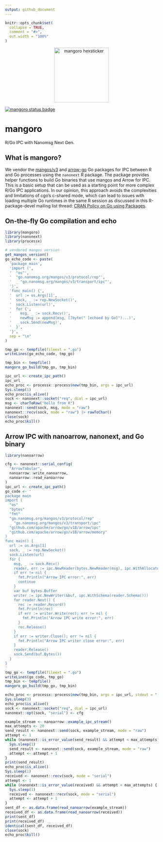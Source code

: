 ```yaml
---
output: github_document
---
```


```r
knitr::opts_chunk$set(
  collapse = TRUE,
  comment = "#>",
  out.width = "100%"
)
```

<p align="center">
  <img src="inst/docs/logo.svg" alt="mangoro hexsticker" width="180"/>
</p>

[![mangoro status badge](https://sounkou-bioinfo.r-universe.dev/mangoro/badges/version)](https://sounkou-bioinfo.r-universe.dev/mangoro)

# mangoro

R/Go IPC with Nanomsg Next Gen.

## What is mangoro?

We vendor the [mangos/v3](https://github.com/nanomsg/mangos) and [arrow-go](https://github.com/apache/arrow-go) Go packages for IPC between R and Go processes using the `nanonext` R package. The package provides helper functions to build Go binaries that use mangos and Arrow for IPC. This is a basic setup that can be used as a starting point for more complex R/Go IPC applications. In our opinion, this approach avoids the complexities and limitations of cgo's c-shared mode, which can lead to issues with loading multiple Go runtimes in the same R session as discussed in this R-package-devel mailing list thread: [CRAN Policy on Go using Packages](https://hypatia.math.ethz.ch/pipermail/r-package-devel/2025q4/012067.htmll).


## On-the-fly Go compilation and echo

```r

library(mangoro)
library(nanonext)
library(processx)

# vendored mangos version
get_mangos_version()
go_echo_code <- paste(
  'package main',
  'import (',
  '  "os"',
  '  "go.nanomsg.org/mangos/v3/protocol/rep"',
  '  _ "go.nanomsg.org/mangos/v3/transport/ipc"',
  ')',
  'func main() {',
  '  url := os.Args[1]',
  '  sock, _ := rep.NewSocket()',
  '  sock.Listen(url)',
  '  for {',
  '    msg, _ := sock.Recv()',
  '    newMsg := append(msg, []byte(" [echoed by Go]")...)',
  '    sock.Send(newMsg)',
  '  }',
  '}',
  sep = "\n"
)

tmp_go <- tempfile(fileext = ".go")
writeLines(go_echo_code, tmp_go)

tmp_bin <- tempfile()
mangoro_go_build(tmp_go, tmp_bin)

ipc_url <- create_ipc_path()
ipc_url
echo_proc <- processx::process$new(tmp_bin, args = ipc_url)
Sys.sleep(1)
echo_proc$is_alive()
sock <- nanonext::socket("req", dial = ipc_url)
msg <- charToRaw("hello from R")
nanonext::send(sock, msg, mode = "raw")
nanonext::recv(sock, mode = "raw") |> rawToChar()
close(sock)
echo_proc$kill()
```

## Arrow IPC with nanoarrow, nanonext, and Go binary

```r
library(nanoarrow)

cfg <- nanonext::serial_config(
  "ArrowTabular",
  nanoarrow::write_nanoarrow,
  nanoarrow::read_nanoarrow
)
ipc_url <- create_ipc_path()
go_code <- '
package main
import (
  "os"
  "bytes"
  "fmt"
  "go.nanomsg.org/mangos/v3/protocol/rep"
  _ "go.nanomsg.org/mangos/v3/transport/ipc"
  "github.com/apache/arrow/go/v18/arrow/ipc"
  "github.com/apache/arrow/go/v18/arrow/memory"
)
func main() {
  url := os.Args[1]
  sock, _ := rep.NewSocket()
  sock.Listen(url)
  for {
    msg, _ := sock.Recv()
    reader, err := ipc.NewReader(bytes.NewReader(msg), ipc.WithAllocator(memory.DefaultAllocator))
    if err != nil {
      fmt.Println("Arrow IPC error:", err)
      continue
    }
    var buf bytes.Buffer
    writer := ipc.NewWriter(&buf, ipc.WithSchema(reader.Schema()))
    for reader.Next() {
      rec := reader.Record()
      fmt.Println(rec)
      if err := writer.Write(rec); err != nil {
        fmt.Println("Arrow IPC write error:", err)
      }
      rec.Release()
    }
    if err := writer.Close(); err != nil {
      fmt.Println("Arrow IPC writer close error:", err)
    }
    reader.Release()
    sock.Send(buf.Bytes())
  }
}
'
tmp_go <- tempfile(fileext = ".go")
writeLines(go_code, tmp_go)
tmp_bin <- tempfile()
mangoro_go_build(tmp_go, tmp_bin)

echo_proc <- processx::process$new(tmp_bin, args = ipc_url, stdout = "|", stderr = "|"  )
Sys.sleep(3)
echo_proc$is_alive()
sock <- nanonext::socket("req", dial = ipc_url)
nanonext::opt(sock, "serial") <- cfg

example_stream <- nanoarrow::example_ipc_stream()
max_attempts <- 20
send_result <- nanonext::send(sock, example_stream, mode = "raw")
attempt <- 1
while (nanonext::is_error_value(send_result) && attempt < max_attempts) {
  Sys.sleep(1)
  send_result <- nanonext::send(sock, example_stream, mode = "raw")
  attempt <- attempt + 1
}
print(send_result)
echo_proc$is_alive()
Sys.sleep(1)
received <- nanonext::recv(sock, mode = "serial")
attempt <- 1
while (nanonext::is_error_value(received) && attempt < max_attempts) {
  Sys.sleep(1)
  received <- nanonext::recv(sock, mode = "serial")
  attempt <- attempt + 1
}
sent_df <- as.data.frame(read_nanoarrow(example_stream))
received_df <- as.data.frame(read_nanoarrow(received))
print(sent_df)
print(received_df)
identical(sent_df, received_df)
close(sock)
echo_proc$kill()
```
